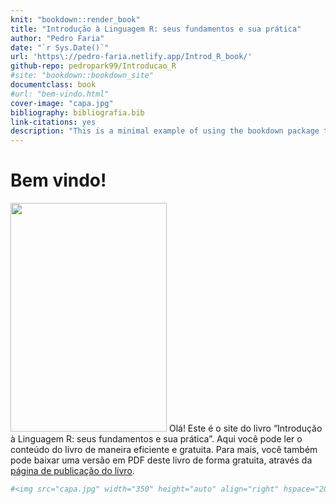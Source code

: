 ```yaml
--- 
knit: "bookdown::render_book"
title: "Introdução à Linguagem R: seus fundamentos e sua prática"
author: "Pedro Faria"
date: "`r Sys.Date()`"
url: 'https\://pedro-faria.netlify.app/Introd_R_book/'
github-repo: pedropark99/Introducao_R
#site: "bookdown::bookdown_site"
documentclass: book
#url: "bem-vindo.html"
cover-image: "capa.jpg"
bibliography: bibliografia.bib
link-citations: yes
description: "This is a minimal example of using the bookdown package to write a book. The output format for this example is bookdown::gitbook."
---
```


# Bem vindo! {-}

<a href="https://pedro-faria.netlify.app/pt/publication/book/introducao_linguagem_r/"><img src="capa.jpg" width="250" height="366" class="cover" /></a> Olá! Este é o site do livro "Introdução à Linguagem R: seus fundamentos e sua prática". Aqui você pode ler o conteúdo do livro de maneira eficiente e gratuita. Para mais, você também pode baixar uma versão em PDF deste livro de forma gratuita, através da [página de publicação do livro](https://pedro-faria.netlify.app/pt/publication/book/introducao_linguagem_r/).


```r
#<img src="capa.jpg" width="350" height="auto" align="right" hspace="20" vspace="20" class="cover">

```

